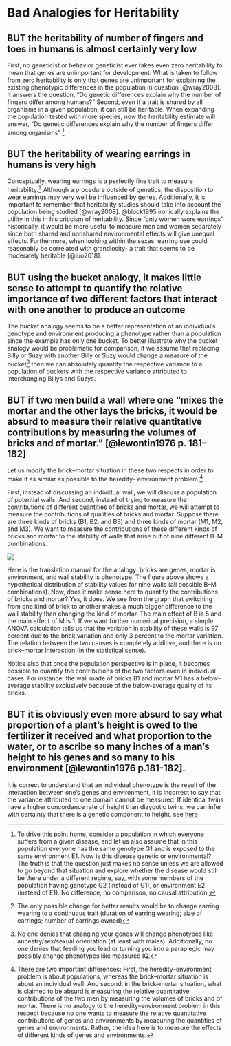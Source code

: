 # Bad Analogies for Heritability

## BUT the heritability of number of fingers and toes in humans is almost certainly very low

First, no geneticist or behavior geneticist ever takes even zero heritability to mean that genes are unimportant for development. What is taken to follow from zero heritability is only that genes are unimportant for explaining the existing phenotypic differences in the population in question [@wray2008]. It answers the question, “Do genetic differences explain why the number of fingers differ among humans?” Second, even if a trait is shared by all organisms in a given population, it can still be heritable. When expanding the population tested with more species, now the heritability estimate will answer, “Do genetic differences explain why the number of fingers differ among organisms” ^[ To drive this point home, consider a population in which everyone suffers from a given disease, and let us also assume that in this population everyone has the same genotype G1 and is exposed to the same environment E1. Now is this disease genetic or environmental? The truth is that the question just makes no sense unless we are allowed to go beyond that situation and explore whether the disease would still be there under a different regime, say, with some members of the population having genotype G2 (instead of G1), or environment E2 (instead of E1). No difference, no comparison, no causal attribution.]

## BUT the heritability of wearing earrings in humans is very high

Conceptually, wearing earrings is a perfectly fine trait to measure heritability.^[ The only possible change for better results would be to change earring wearing to a continuous trait (duration of earring wearing; size of earrings; number of earrings owned)] Although a procedure outside of genetics, the disposition to wear earrings may very well be influenced by genes. Additionally, it is important to remember that heritability studies should take into account the population being studied [@wray2008]. @block1995 ironically explains the utility in this in his criticism of heritability. Since “only women wore earrings” historically, it would be more useful to measure men and women separately since both shared and nonshared environmental effects will give unequal effects. Furthermore, when looking within the sexes, earring use could reasonably be correlated with grandiosity- a trait that seems to be moderately heritable [@luo2018].

## BUT using the bucket analogy, it makes little sense to attempt to quantify the relative importance of two different factors that interact with one another to produce an outcome

The bucket analogy seems to be a better representation of an individual’s genotype and environment producing a phenotype rather than a population since the example has only one bucket. To better illustrate why the bucket analogy would be problematic for comparison, if we assume that replacing Billy or Suzy with another Billy or Suzy would change a measure of the bucket^[ No one denies that changing your genes will change phenotypes like ancestry/sex/sexual orientation (at least with males). Additionally, no one denies that feeding you lead or turning you into a paraplegic may possibly change phenotypes like measured IQ.] then we can absolutely quantify the respective variance to a population of buckets with the respective variance attributed to interchanging Billys and Suzys.

## BUT if two men build a wall where one “mixes the mortar and the other lays the bricks, it would be absurd to measure their relative quantitative contributions by measuring the volumes of bricks and of mortar.” [@lewontin1976 p. 181–182]

Let us modify the brick–mortar situation in these two respects in order to make it as similar as possible to the heredity– environment problem.^[ There are two important differences: First, the heredity–environment problem is about populations, whereas the brick–mortar situation is about an individual wall. And second, in the brick–mortar situation, what is claimed to be absurd is measuring the relative quantitative contributions of the two men by measuring the volumes of bricks and of mortar. There is no analogy to the heredity–environment problem in this respect because no one wants to measure the relative quantitative contributions of genes and environments by measuring the quantities of genes and environments. Rather, the idea here is to measure the effects of different kinds of genes and environments.] 

First, instead of discussing an individual wall, we will discuss a population of potential walls. And second, instead of trying to measure the contributions of different quantities of bricks and mortar, we will attempt to measure the contributions of qualities of bricks and mortar. Suppose there are three kinds of bricks (B1, B2, and B3) and three kinds of mortar (M1, M2, and M3). We want to measure the contributions of these different kinds of bricks and mortar to the stability of walls that arise out of nine different B–M combinations. 

![](images/mortar.png)


Here is the translation manual for the analogy: bricks are genes, mortar is environment, and wall stability is phenotype. The figure above shows a hypothetical distribution of stability values for nine walls (all possible B–M combinations). Now, does it make sense here to quantify the contributions of bricks and mortar? Yes, it does. We see from the graph that switching from one kind of brick to another makes a much bigger difference to the wall stability than changing the kind of mortar. The main effect of B is 5 and the main effect of M is 1. If we want further numerical precision, a simple ANOVA calculation tells us that the variation in stability of these walls is 97 percent due to the brick variation and only 3 percent to the mortar variation. The relation between the two causes is completely additive, and there is no brick–mortar interaction (in the statistical sense).

Notice also that once the population perspective is in place, it becomes possible to quantify the contributions of the two factors even in individual cases. For instance: the wall made of bricks B1 and mortar M1 has a below-average stability exclusively because of the below-average quality of its bricks.

## BUT it is obviously even more absurd to say what proportion of a plant’s height is owed to the fertilizer it received and what proportion to the water, or to ascribe so many inches of a man’s height to his genes and so many to his environment [@lewontin1976 p.181-182].

It is correct to understand that an individual phenotype is the result of the interaction between one’s genes and environment, it is incorrect to say that the variance attributed to one domain cannot be measured. If identical twins have a higher concordance rate of height than dizygotic twins, we can infer with certainty that there is a genetic component to height. see [here](https://plato.stanford.edu/entries/heredity/#TermIssu)

<!-- ## BUT If, for example, a nation refuses to send children with red hair to school, the genes that cause red hair can be said to lower reading scores attributing redheads’ illiteracy to their genes would probably strike most readers as absurd under these circumstances. (Jencks et al. 1972:66–67) -->
